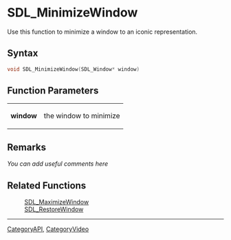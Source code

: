 
= SDL_MinimizeWindow =
Use this function to minimize a window to an iconic representation.


== Syntax ==
<syntaxhighlight lang='c++'>
void SDL_MinimizeWindow(SDL_Window* window)
</syntaxhighlight>

== Function Parameters ==
{|
|'''window'''
|the window to minimize
|}

== Remarks ==
''You can add useful comments here''

== Related Functions ==
:[[SDL_MaximizeWindow]]
:[[SDL_RestoreWindow]]

----
[[CategoryAPI]], [[CategoryVideo]]
